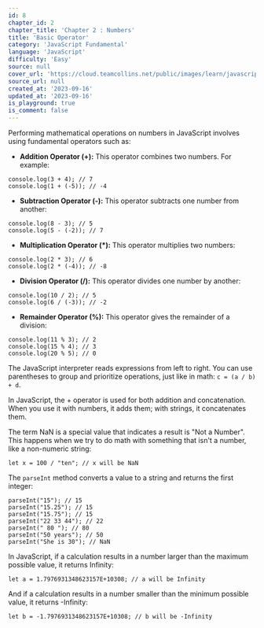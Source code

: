 ```yaml
---
id: 8
chapter_id: 2
chapter_title: 'Chapter 2 : Numbers'
title: 'Basic Operator'
category: 'JavaScript Fundamental'
language: 'JavaScript'
difficulty: 'Easy'
source: null
cover_url: 'https://cloud.teamcollins.net/public/images/learn/javascript.webp'
source_url: null
created_at: '2023-09-16'
updated_at: '2023-09-16'
is_playground: true
is_comment: false
---
```


Performing mathematical operations on numbers in JavaScript involves using fundamental operators such as:

- **Addition Operator (+):** This operator combines two numbers. For example:

```
console.log(3 + 4); // 7
console.log(1 + (-5)); // -4
```

- **Subtraction Operator (-):** This operator subtracts one number from another:

```
console.log(8 - 3); // 5
console.log(5 - (-2)); // 7
```

- **Multiplication Operator (\*):** This operator multiplies two numbers:

```
console.log(2 * 3); // 6
console.log(2 * (-4)); // -8
```

- **Division Operator (/):** This operator divides one number by another:

```
console.log(10 / 2); // 5
console.log(6 / (-3)); // -2
```

- **Remainder Operator (%):** This operator gives the remainder of a division:

```
console.log(11 % 3); // 2
console.log(15 % 4); // 3
console.log(20 % 5); // 0
```

The JavaScript interpreter reads expressions from left to right. You can use parentheses to group and prioritize operations, just like in math: `c = (a / b) + d`.

In JavaScript, the + operator is used for both addition and concatenation. When you use it with numbers, it adds them; with strings, it concatenates them.

The term NaN is a special value that indicates a result is "Not a Number". This happens when we try to do math with something that isn't a number, like a non-numeric string:

```
let x = 100 / "ten"; // x will be NaN
```

The `parseInt` method converts a value to a string and returns the first integer:

```
parseInt("15"); // 15
parseInt("15.25"); // 15
parseInt("15.75"); // 15
parseInt("22 33 44"); // 22
parseInt(" 80 "); // 80
parseInt("50 years"); // 50
parseInt("She is 30"); // NaN
```

In JavaScript, if a calculation results in a number larger than the maximum possible value, it returns Infinity:

```
let a = 1.7976931348623157E+10308; // a will be Infinity
```

And if a calculation results in a number smaller than the minimum possible value, it returns -Infinity:

```
let b = -1.7976931348623157E+10308; // b will be -Infinity
```
